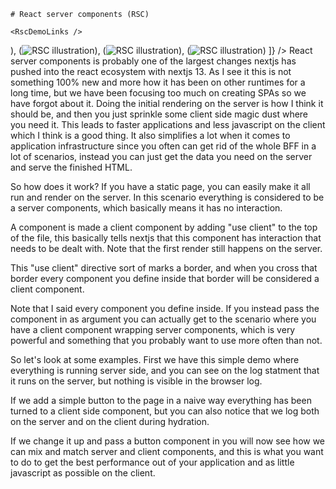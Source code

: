 
<TwoColumns>
  <Column className="flex flex-col justify-center items-center gap-4">
  
    # React server components (RSC)

    <RscDemoLinks />
  </Column>

  <Column className="flex flex-row justify-center items-center">
    <ImageSwitch images={[
      (<Image key={RSC1.src} src={RSC1} alt="RSC illustration"/>),
      (<Image key={RSC2.src} src={RSC2} alt="RSC illustration"/>),
      (<Image key={RSC3.src} src={RSC3} alt="RSC illustration"/>),
      (<Image key={RSC4.src} src={RSC4} alt="RSC illustration"/>)
    ]} />
  </Column>
</TwoColumns>


<Notes>
React server components is probably one of the largest changes nextjs has pushed into the react ecosystem with nextjs 13. As I see it this is not something 100% new and more how it has been on other runtimes for a long time, but we have been focusing too much on creating SPAs so we have forgot about it. Doing the initial rendering on the server is how I think it should be, and then you just sprinkle some client side magic dust where you need it. This leads to faster applications and less javascript on the client which I think is a good thing. It also simplifies a lot when it comes to application infrastructure since you often can get rid of the whole BFF in a lot of scenarios, instead you can just get the data you need on the server and serve the finished HTML.

So how does it work? If you have a static page, you can easily make it all run and render on the server. In this scenario everything is considered to be a server components, which basically means it has no interaction.

A component is made a client component by adding "use client" to the top of the file, this basically tells nextjs that this component has interaction that needs to be dealt with. Note that the first render still happens on the server.

This "use client" directive sort of marks a border, and when you cross that border every component you define inside that border will be considered a client component. 

Note that I said every component you define inside. If you instead pass the component in as argument you can actually get to the scenario where you have a client component wrapping server components, which is very powerful and something that you probably want to use more often than not.

So let's look at some examples. First we have this simple demo where everything is running server side, and you can see on the log statment that it runs on the server, but nothing is visible in the browser log.

If we add a simple button to the page in a naive way everything has been turned to a client side component, but you can also notice that we log both on the server and on the client during hydration.

If we change it up and pass a button component in you will now see how we can mix and match server and client components, and this is what you want to do to get the best performance out of your application and as little javascript as possible on the client.
</Notes>
